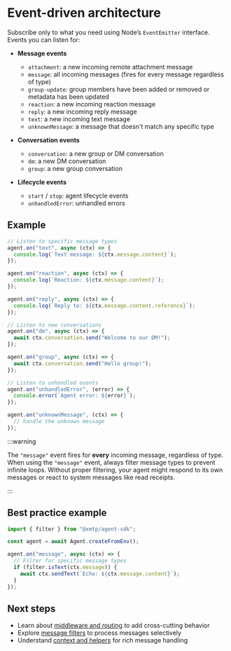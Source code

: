 # Event-driven architecture

Subscribe only to what you need using Node’s `EventEmitter` interface. Events you can listen for:

- **Message events**
  - `attachment`: a new incoming remote attachment message
  - `message`: all incoming messages (fires for every message regardless of type)
  - `group-update`: group members have been added or removed or metadata has been updated
  - `reaction`: a new incoming reaction message
  - `reply`: a new incoming reply message
  - `text`: a new incoming text message
  - `unknownMessage`: a message that doesn't match any specific type

- **Conversation events**
  - `conversation`: a new group or DM conversation
  - `dm`: a new DM conversation
  - `group`: a new group conversation

- **Lifecycle events**
  - `start` / `stop`: agent lifecycle events
  - `unhandledError`: unhandled errors

## Example

```ts
// Listen to specific message types
agent.on("text", async (ctx) => {
  console.log(`Text message: ${ctx.message.content}`);
});

agent.on("reaction", async (ctx) => {
  console.log(`Reaction: ${ctx.message.content}`);
});

agent.on("reply", async (ctx) => {
  console.log(`Reply to: ${ctx.message.content.reference}`);
});

// Listen to new conversations
agent.on("dm", async (ctx) => {
  await ctx.conversation.send("Welcome to our DM!");
});

agent.on("group", async (ctx) => {
  await ctx.conversation.send("Hello group!");
});

// Listen to unhandled events
agent.on("unhandledError", (error) => {
  console.error(`Agent error: ${error}`);
});

agent.on("unknownMessage", (ctx) => {
  // handle the unknown message
});
```

:::warning

The `"message"` event fires for **every** incoming message, regardless of type. When using the `"message"` event, always filter message types to prevent infinite loops. Without proper filtering, your agent might respond to its own messages or react to system messages like read receipts.

:::

## Best practice example

```ts
import { filter } from "@xmtp/agent-sdk";

const agent = await Agent.createFromEnv();

agent.on("message", async (ctx) => {
  // Filter for specific message types
  if (filter.isText(ctx.message)) {
    await ctx.sendText(`Echo: ${ctx.message.content}`);
  }
});
```

## Next steps

- Learn about [middleware and routing](./middleware) to add cross-cutting behavior
- Explore [message filters](./filters) to process messages selectively
- Understand [context and helpers](./context) for rich message handling
